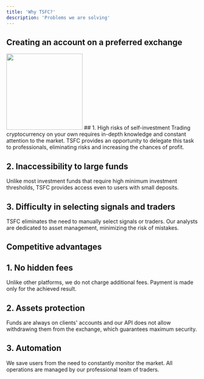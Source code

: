 ```yaml
---
title: 'Why TSFC?'
description: 'Problems we are solving'
---
```


## Creating an account on a preferred exchange
<img height="200" src="https://i.imgur.com/JupXols.jpeg" />
## 1. High risks of self-investment
Trading cryptocurrency on your own requires in-depth knowledge and constant attention to the market. TSFC provides an opportunity to delegate this task to professionals, eliminating risks and increasing the chances of profit.

## 2. Inaccessibility to large funds
Unlike most investment funds that require high minimum investment thresholds, TSFC provides access even to users with small deposits.

## 3. Difficulty in selecting signals and traders
TSFC eliminates the need to manually select signals or traders. Our analysts are dedicated to asset management, minimizing the risk of mistakes.

## Competitive advantages

## 1. No hidden fees
Unlike other platforms, we do not charge additional fees. Payment is made only for the achieved result.

## 2. Assets protection
Funds are always on clients' accounts and our API does not allow withdrawing them from the exchange, which guarantees maximum security.

## 3. Automation
We save users from the need to constantly monitor the market. All operations are managed by our professional team of traders.